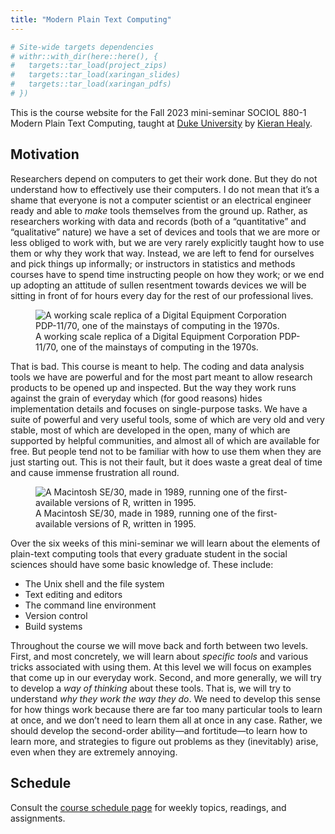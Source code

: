 ```yaml
---
title: "Modern Plain Text Computing"
---
```


```r
# Site-wide targets dependencies
# withr::with_dir(here::here(), {
#   targets::tar_load(project_zips)
#   targets::tar_load(xaringan_slides)
#   targets::tar_load(xaringan_pdfs)
# })
```

This is the course website for the Fall 2023 mini-seminar SOCIOL 880-1 Modern Plain Text Computing, taught at [Duke University](https://duke.edu) by [Kieran Healy](https://kieranhealy.org/).

## Motivation

Researchers depend on computers to get their work done. But they do not understand how to effectively use their computers. I do not mean that it's a shame that everyone is not a computer scientist or an electrical engineer ready and able to *make* tools themselves from the ground up. Rather, as researchers working with data and records (both of a "quantitative" and "qualitative" nature) we have a set of devices and tools that we are more or less obliged to work with, but we are very rarely explicitly taught how to use them or why they work that way. Instead, we are left to fend for ourselves and pick things up informally; or instructors in statistics and methods courses have to spend time instructing people on how they work; or we end up adopting an attitude of sullen resentment towards devices we will be sitting in front of for hours every day for the rest of our professional lives.

![A working scale replica of a Digital Equipment Corporation PDP-11/70, one of the mainstays of computing in the 1970s.](assets/pdp11-800.gif "A working scale model of a DEC PDP 11/70."){#fig-pdp11}


That is bad. This course is meant to help. The coding and data analysis tools we have are powerful and for the most part meant to allow research products to be opened up and inspected. But the way they work runs against the grain of everyday which (for good reasons) hides implementation details and focuses on single-purpose tasks. We have a suite of powerful and very useful tools, some of which are very old and very stable, most of which are developed in the open, many of which are supported by helpful communities, and almost all of which are available for free. But people tend not to be familiar with how to use them when they are just starting out. This is not their fault, but it does waste a great deal of time and cause immense frustration all round.

![A Macintosh SE/30, made in 1989, running one of the first-available versions of R, written in 1995.](assets/se-30-r.jpg "A Macintosh SE/30, made in 1989, running one of the first-available versions of R, written in 1995."){#fig-pdp11}

Over the six weeks of this mini-seminar we will learn about the elements of plain-text computing tools that every graduate student in the social sciences should have some basic knowledge of. These include: 

- The Unix shell and the file system
- Text editing and editors
- The command line environment
- Version control
- Build systems

Throughout the course we will move back and forth between two levels. First, and most concretely, we will learn about *specific tools* and various tricks associated with using them. At this level we will focus on examples that come up in our everyday work. Second, and more generally, we will try to develop a *way of thinking* about these tools. That is, we will try to understand *why they work the way they do*. We need to develop this sense for how things work because there are far too many particular tools to learn at once, and we don't need to learn them all at once in any case. Rather, we should develop the second-order ability---and fortitude---to learn how to learn more, and strategies to figure out problems as they (inevitably) arise, even when they are extremely annoying.

## Schedule

Consult the [course schedule page](/schedule/) for weekly topics, readings, and assignments.

